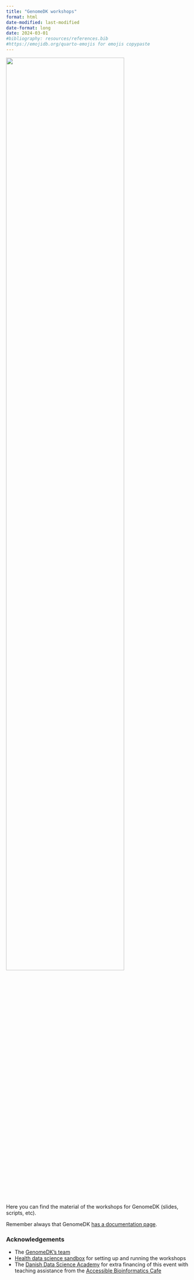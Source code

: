 ```yaml
---
title: "GenomeDK workshops"
format: html
date-modified: last-modified
date-format: long
date: 2024-03-01
#bibliography: resources/references.bib
#https://emojidb.org/quarto-emojis for emojis copypaste
---
```


![](img/gdkLogo.jpg){width=80% fig-align="center"}

Here you can find the material of the workshops for GenomeDK (slides, scripts, etc).

Remember always that GenomeDK [has a documentation page](https://genome.au.dk/docs/overview/).

 

### Acknowledgements

- The [GenomeDK's team](https://genome.au.dk/help/)
- [Health data science sandbox](https://hds-sandbox.github.io) for setting up and running the workshops
- The [Danish Data Science Academy](https://ddsa.dk/) for extra financing of this event with teaching assistance from the [Accessible Bioinformatics Cafe](https://abc.au.dk)
